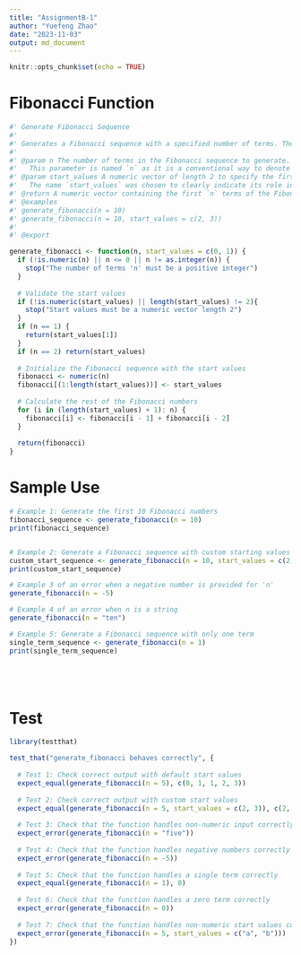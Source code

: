 ```yaml
---
title: "AssignmentB-1"
author: "Yuefeng Zhao"
date: "2023-11-03"
output: md_document
---
```


```r
knitr::opts_chunk$set(echo = TRUE)
```

# Fibonacci Function

```r
#' Generate Fibonacci Sequence
#'
#' Generates a Fibonacci sequence with a specified number of terms. The sequence starts with two given starting values and each subsequent term is the sum of the previous two.
#'
#' @param n The number of terms in the Fibonacci sequence to generate.
#'   This parameter is named `n` as it is a conventional way to denote the number of terms in sequences and iterations.
#' @param start_values A numeric vector of length 2 to specify the first two starting values of the sequence.
#'   The name `start_values` was chosen to clearly indicate its role in initializing the sequence.
#' @return A numeric vector containing the first `n` terms of the Fibonacci sequence.
#' @examples
#' generate_fibonacci(n = 10)
#' generate_fibonacci(n = 10, start_values = c(2, 3))
#' 
#' @export

generate_fibonacci <- function(n, start_values = c(0, 1)) {
  if (!is.numeric(n) || n <= 0 || n != as.integer(n)) {
    stop("The number of terms 'n' must be a positive integer")
  }
  
  # Validate the start values
  if (!is.numeric(start_values) || length(start_values) != 2){
    stop("Start values must be a numeric vector length 2")
  }
  if (n == 1) {
    return(start_values[1])
  }
  if (n == 2) return(start_values)
  
  # Initialize the Fibonacci sequence with the start values
  fibonacci <- numeric(n)
  fibonacci[(1:length(start_values))] <- start_values
  
  # Calculate the rest of the Fibonacci numbers
  for (i in (length(start_values) + 1): n) {
    fibonacci[i] <- fibonacci[i - 1] + fibonacci[i - 2]
  }
  
  return(fibonacci)
}


```

# Sample Use

```r
# Example 1: Generate the first 10 Fibonacci numbers
fibonacci_sequence <- generate_fibonacci(n = 10)
print(fibonacci_sequence)


# Example 2: Generate a Fibonacci sequence with custom starting values
custom_start_sequence <- generate_fibonacci(n = 10, start_values = c(2, 3))
print(custom_start_sequence)

# Example 3 of an error when a negative number is provided for 'n'
generate_fibonacci(n = -5)

# Example 4 of an error when n is a string
generate_fibonacci(n = "ten")

# Example 5: Generate a Fibonacci sequence with only one term
single_term_sequence <- generate_fibonacci(n = 1)
print(single_term_sequence)






```

# Test

```r
library(testthat)

test_that("generate_fibonacci behaves correctly", {
  
  # Test 1: Check correct output with default start values
  expect_equal(generate_fibonacci(n = 5), c(0, 1, 1, 2, 3))
  
  # Test 2: Check correct output with custom start values
  expect_equal(generate_fibonacci(n = 5, start_values = c(2, 3)), c(2, 3, 5, 8, 13))
  
  # Test 3: Check that the function handles non-numeric input correctly
  expect_error(generate_fibonacci(n = "five"))
  
  # Test 4: Check that the function handles negative numbers correctly
  expect_error(generate_fibonacci(n = -5))
  
  # Test 5: Check that the function handles a single term correctly
  expect_equal(generate_fibonacci(n = 1), 0)
  
  # Test 6: Check that the function handles a zero term correctly
  expect_error(generate_fibonacci(n = 0))
  
  # Test 7: Check that the function handles non-numeric start values correctly
  expect_error(generate_fibonacci(n = 5, start_values = c("a", "b")))
})

```
